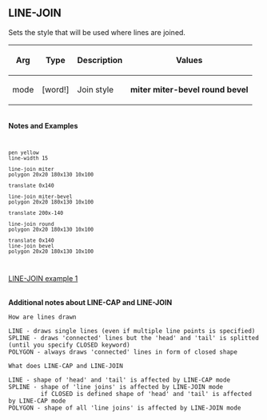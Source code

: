== LINE-JOIN== 

Sets the style that will be used where lines are joined.

{| cellspacing="1" cellpadding="4" border="0" style="background: black; color: black"
! bgcolor="silver" | Arg 
! bgcolor="silver" | Type 
! bgcolor="silver" | Description
! bgcolor="silver" | Values
|- 
| bgcolor="white" | mode
| bgcolor="white" | [word!]
| bgcolor="white" | Join style
| bgcolor="white" | '''miter'''
'''miter-bevel'''
'''round'''
'''bevel'''
|}
<br>'''Notes and Examples'''
<code><pre>
pen yellow
line-width 15

line-join miter
polygon 20x20 180x130 10x100

translate 0x140

line-join miter-bevel
polygon 20x20 180x130 10x100

translate 200x-140

line-join round
polygon 20x20 180x130 10x100

translate 0x140
line-join bevel
polygon 20x20 180x130 10x100
</pre></code>
[[image:LINE-JOIN-1.png|LINE-JOIN example 1]]

<br>

'''Additional notes about LINE-CAP and LINE-JOIN'''
<pre>
How are lines drawn

LINE - draws single lines (even if multiple line points is specified)
SPLINE - draws 'connected' lines but the 'head' and 'tail' is splitted (until you specify CLOSED keyword)
POLYGON - always draws 'connected' lines in form of closed shape

What does LINE-CAP and LINE-JOIN

LINE - shape of 'head' and 'tail' is affected by LINE-CAP mode
SPLINE - shape of 'line joins' is affected by LINE-JOIN mode
		 if CLOSED is defined shape of 'head' and 'tail' is affected by LINE-CAP mode
POLYGON - shape of all 'line joins' is affected by LINE-JOIN mode
</pre>